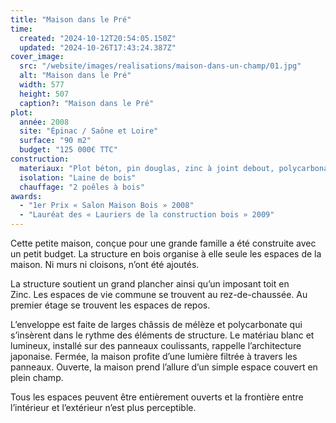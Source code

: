 ```yaml
---
title: "Maison dans le Pré"
time:
  created: "2024-10-12T20:54:05.150Z"
  updated: "2024-10-26T17:43:24.387Z"
cover_image:
  src: "/website/images/realisations/maison-dans-un-champ/01.jpg"
  alt: "Maison dans le Pré"
  width: 577
  height: 507
  caption?: "Maison dans le Pré"
plot:
  année: 2008
  site: "Épinac / Saône et Loire"
  surface: "90 m2"
  budget: "125 000€ TTC"
construction:
  materiaux: "Plot béton, pin douglas, zinc à joint debout, polycarbonate 32mm"
  isolation: "Laine de bois"
  chauffage: "2 poêles à bois"
awards:
  - "1er Prix « Salon Maison Bois » 2008"
  - "Lauréat des « Lauriers de la construction bois » 2009"
---
```


Cette petite maison, conçue pour une grande famille a été construite avec un petit budget.
La structure en bois organise à elle seule les espaces de la maison. Ni murs ni cloisons, n’ont été ajoutés.

La structure soutient un grand plancher ainsi qu’un imposant toit en Zinc. Les espaces de vie commune se trouvent au rez-de-chaussée. Au premier étage se trouvent les espaces de repos.

L’enveloppe est faite de larges châssis de mélèze et polycarbonate qui s’insèrent dans le rythme des éléments de structure. Le matériau blanc et lumineux, installé sur des panneaux coulissants, rappelle l’architecture japonaise. Fermée, la maison profite d’une lumière filtrée à travers les panneaux. Ouverte, la maison prend l’allure d’un simple espace couvert en plein champ.

Tous les espaces peuvent être entièrement ouverts et la frontière entre l’intérieur et l’extérieur n’est plus perceptible.
